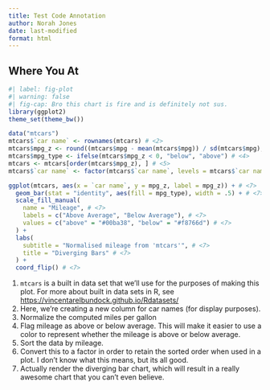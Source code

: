 ```yaml
---
title: Test Code Annotation
author: Norah Jones
date: last-modified
format: html
---
```


## Where You At

```r
#| label: fig-plot
#| warning: false
#| fig-cap: Bro this chart is fire and is definitely not sus.
library(ggplot2)
theme_set(theme_bw())

data("mtcars")
mtcars$`car name` <- rownames(mtcars) # <2>
mtcars$mpg_z <- round((mtcars$mpg - mean(mtcars$mpg)) / sd(mtcars$mpg), 2) # <3>
mtcars$mpg_type <- ifelse(mtcars$mpg_z < 0, "below", "above") # <4>
mtcars <- mtcars[order(mtcars$mpg_z), ] # <5>
mtcars$`car name` <- factor(mtcars$`car name`, levels = mtcars$`car name`) # <6>

ggplot(mtcars, aes(x = `car name`, y = mpg_z, label = mpg_z)) + # <7>
  geom_bar(stat = "identity", aes(fill = mpg_type), width = .5) + # <7>
  scale_fill_manual(
    name = "Mileage", # <7>
    labels = c("Above Average", "Below Average"), # <7>
    values = c("above" = "#00ba38", "below" = "#f8766d") # <7>
  ) +
  labs(
    subtitle = "Normalised mileage from 'mtcars'", # <7>
    title = "Diverging Bars" # <7>
  ) +
  coord_flip() # <7>
```


1. `mtcars` is a built in data set that we'll use for the purposes of making this plot. For more about built in data sets in R, see <https://vincentarelbundock.github.io/Rdatasets/>
2. Here, we're creating a new column for car names (for display purposes).
3. Normalize the computed miles per gallon
4. Flag mileage as above or below average. This will make it easier to use a color to represent whether the mileage is above or below average.
5. Sort the data by mileage.
6. Convert this to a factor in order to retain the sorted order when used in a plot. I don't know what this means, but its all good.
7. Actually render the diverging bar chart, which will result in a really awesome chart that you can't even believe.

